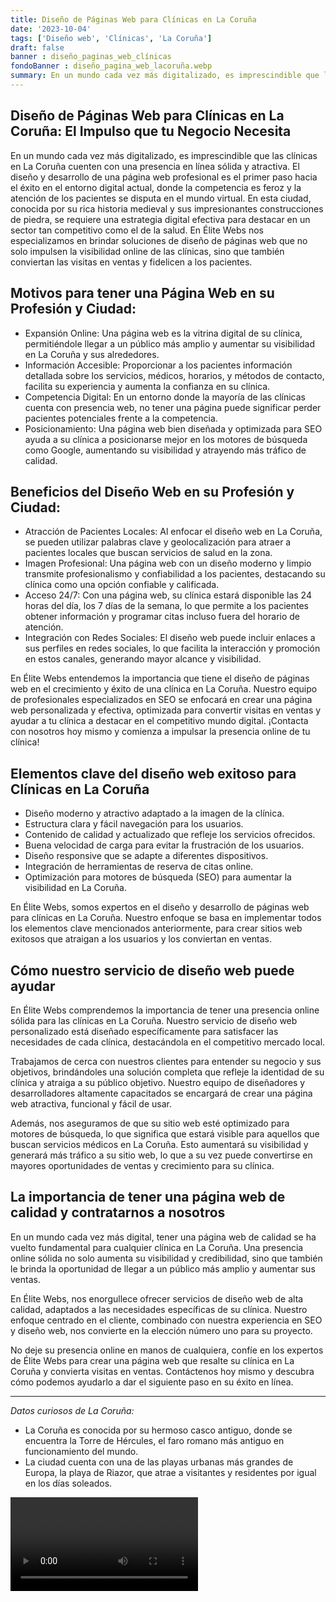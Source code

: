```yaml
---
title: Diseño de Páginas Web para Clínicas en La Coruña
date: '2023-10-04'
tags: ['Diseño web', 'Clínicas', 'La Coruña']
draft: false
banner : diseño_paginas_web_clínicas
fondoBanner : diseño_pagina_web_lacoruña.webp
summary: En un mundo cada vez más digitalizado, es imprescindible que las clínicas en La Coruña cuenten con una presencia en línea sólida y atractiva. El diseño y desarrollo de una página web profesional es el primer paso hacia el éxito en el entorno digital actual, donde la competencia es feroz y la atención de los pacientes se disputa en el mundo virtual. En esta ciudad, conocida por su rica historia medieval y sus impresionantes construcciones de piedra, se requiere una estrategia digital efectiva para destacar en un sector tan competitivo como el de la salud. En Élite Webs nos especializamos en brindar soluciones de diseño de páginas web que no solo impulsen la visibilidad online de las clínicas, sino que también conviertan las visitas en ventas y fidelicen a los pacientes.
---
```


## **Diseño de Páginas Web para Clínicas en La Coruña: El Impulso que tu Negocio Necesita**

En un mundo cada vez más digitalizado, es imprescindible que las clínicas en La Coruña cuenten con una presencia en línea sólida y atractiva. El diseño y desarrollo de una página web profesional es el primer paso hacia el éxito en el entorno digital actual, donde la competencia es feroz y la atención de los pacientes se disputa en el mundo virtual. En esta ciudad, conocida por su rica historia medieval y sus impresionantes construcciones de piedra, se requiere una estrategia digital efectiva para destacar en un sector tan competitivo como el de la salud. En Élite Webs nos especializamos en brindar soluciones de diseño de páginas web que no solo impulsen la visibilidad online de las clínicas, sino que también conviertan las visitas en ventas y fidelicen a los pacientes.

## **Motivos para tener una Página Web en su Profesión y Ciudad:**

- Expansión Online: Una página web es la vitrina digital de su clínica, permitiéndole llegar a un público más amplio y aumentar su visibilidad en La Coruña y sus alrededores.
- Información Accesible: Proporcionar a los pacientes información detallada sobre los servicios, médicos, horarios, y métodos de contacto, facilita su experiencia y aumenta la confianza en su clínica.
- Competencia Digital: En un entorno donde la mayoría de las clínicas cuenta con presencia web, no tener una página puede significar perder pacientes potenciales frente a la competencia.
- Posicionamiento: Una página web bien diseñada y optimizada para SEO ayuda a su clínica a posicionarse mejor en los motores de búsqueda como Google, aumentando su visibilidad y atrayendo más tráfico de calidad.

## **Beneficios del Diseño Web en su Profesión y Ciudad:**

- Atracción de Pacientes Locales: Al enfocar el diseño web en La Coruña, se pueden utilizar palabras clave y geolocalización para atraer a pacientes locales que buscan servicios de salud en la zona.
- Imagen Profesional: Una página web con un diseño moderno y limpio transmite profesionalismo y confiabilidad a los pacientes, destacando su clínica como una opción confiable y calificada.
- Acceso 24/7: Con una página web, su clínica estará disponible las 24 horas del día, los 7 días de la semana, lo que permite a los pacientes obtener información y programar citas incluso fuera del horario de atención.
- Integración con Redes Sociales: El diseño web puede incluir enlaces a sus perfiles en redes sociales, lo que facilita la interacción y promoción en estos canales, generando mayor alcance y visibilidad.

En Élite Webs entendemos la importancia que tiene el diseño de páginas web en el crecimiento y éxito de una clínica en La Coruña. Nuestro equipo de profesionales especializados en SEO se enfocará en crear una página web personalizada y efectiva, optimizada para convertir visitas en ventas y ayudar a tu clínica a destacar en el competitivo mundo digital. ¡Contacta con nosotros hoy mismo y comienza a impulsar la presencia online de tu clínica!

<GifSeo />

<Cta />

## Elementos clave del diseño web exitoso para Clínicas en La Coruña

- Diseño moderno y atractivo adaptado a la imagen de la clínica.
- Estructura clara y fácil navegación para los usuarios.
- Contenido de calidad y actualizado que refleje los servicios ofrecidos.
- Buena velocidad de carga para evitar la frustración de los usuarios.
- Diseño responsive que se adapte a diferentes dispositivos.
- Integración de herramientas de reserva de citas online.
- Optimización para motores de búsqueda (SEO) para aumentar la visibilidad en La Coruña.

En Élite Webs, somos expertos en el diseño y desarrollo de páginas web para clínicas en La Coruña. Nuestro enfoque se basa en implementar todos los elementos clave mencionados anteriormente, para crear sitios web exitosos que atraigan a los usuarios y los conviertan en ventas.

## Cómo nuestro servicio de diseño web puede ayudar

En Élite Webs comprendemos la importancia de tener una presencia online sólida para las clínicas en La Coruña. Nuestro servicio de diseño web personalizado está diseñado específicamente para satisfacer las necesidades de cada clínica, destacándola en el competitivo mercado local.

Trabajamos de cerca con nuestros clientes para entender su negocio y sus objetivos, brindándoles una solución completa que refleje la identidad de su clínica y atraiga a su público objetivo. Nuestro equipo de diseñadores y desarrolladores altamente capacitados se encargará de crear una página web atractiva, funcional y fácil de usar.

Además, nos aseguramos de que su sitio web esté optimizado para motores de búsqueda, lo que significa que estará visible para aquellos que buscan servicios médicos en La Coruña. Esto aumentará su visibilidad y generará más tráfico a su sitio web, lo que a su vez puede convertirse en mayores oportunidades de ventas y crecimiento para su clínica.

## La importancia de tener una página web de calidad y contratarnos a nosotros

En un mundo cada vez más digital, tener una página web de calidad se ha vuelto fundamental para cualquier clínica en La Coruña. Una presencia online sólida no solo aumenta su visibilidad y credibilidad, sino que también le brinda la oportunidad de llegar a un público más amplio y aumentar sus ventas.

En Élite Webs, nos enorgullece ofrecer servicios de diseño web de alta calidad, adaptados a las necesidades específicas de su clínica. Nuestro enfoque centrado en el cliente, combinado con nuestra experiencia en SEO y diseño web, nos convierte en la elección número uno para su proyecto.

No deje su presencia online en manos de cualquiera, confíe en los expertos de Élite Webs para crear una página web que resalte su clínica en La Coruña y convierta visitas en ventas. Contáctenos hoy mismo y descubra cómo podemos ayudarlo a dar el siguiente paso en su éxito en línea.

---
*Datos curiosos de La Coruña:*
- La Coruña es conocida por su hermoso casco antiguo, donde se encuentra la Torre de Hércules, el faro romano más antiguo en funcionamiento del mundo.
- La ciudad cuenta con una de las playas urbanas más grandes de Europa, la playa de Riazor, que atrae a visitantes y residentes por igual en los días soleados.

<Video />

<CtaBot job='Clínicas' city='La Coruña'/>

<Gmaps query='La Coruña+españa+maps' />